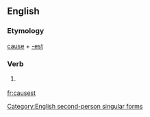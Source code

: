 ==English==

===Etymology===
[[cause]] + [[-est]]

===Verb===
{{en-verb form}}

# {{context|archaic|lang=en}} {{form of|Second-person singular simple present form|cause|lang=en}}

[[Category:English second-person singular forms]]

[[fr:causest]]